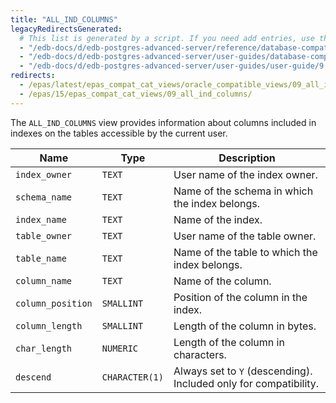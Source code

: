 ```yaml
---
title: "ALL_IND_COLUMNS"
legacyRedirectsGenerated:
  # This list is generated by a script. If you need add entries, use the `legacyRedirects` key.
  - "/edb-docs/d/edb-postgres-advanced-server/reference/database-compatibility-for-oracle-developers-reference-guide/9.6/Database_Compatibility_for_Oracle_Developers_Reference_Guide.1.112.html"
  - "/edb-docs/d/edb-postgres-advanced-server/user-guides/database-compatibility-for-oracle-developers-guide/9.5/Database_Compatibility_for_Oracle_Developers_Guide.1.229.html"
  - "/edb-docs/d/edb-postgres-advanced-server/user-guides/user-guide/9.5/EDB_Postgres_Enterprise_Guide.1.175.html"
redirects:
  - /epas/latest/epas_compat_cat_views/oracle_compatible_views/09_all_ind_columns/ #generated for docs/epas/reorg-role-use-case-mode
  - /epas/15/epas_compat_cat_views/09_all_ind_columns/
---
```


<div id="all_ind_columns" class="registered_link"></div>

The `ALL_IND_COLUMNS` view provides information about columns included in indexes on the tables accessible by the current user.

| Name              | Type           | Description                                                      |
| ----------------- | -------------- | ---------------------------------------------------------------- |
| `index_owner`     | `TEXT`         | User name of the index owner.                                    |
| `schema_name`     | `TEXT`         | Name of the schema in which the index belongs.                   |
| `index_name`      | `TEXT`         | Name of the index.                                               |
| `table_owner`     | `TEXT`         | User name of the table owner.                                    |
| `table_name`      | `TEXT`         | Name of the table to which the index belongs.                    |
| `column_name`     | `TEXT`         | Name of the column.                                              |
| `column_position` | `SMALLINT`     | Position of the column in the index.                             |
| `column_length`   | `SMALLINT`     | Length of the column in bytes.                                   |
| `char_length`     | `NUMERIC`      | Length of the column in characters.                              |
| `descend`         | `CHARACTER(1)` | Always set to `Y` (descending). Included only for compatibility. |
